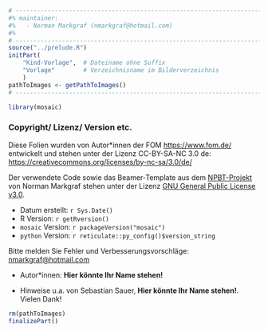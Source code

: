 ```r
# ---------------------------------------------------------------------------
#% maintainer:
#%   - Norman Markgraf (nmarkgraf@hotmail.com)
#%
# ---------------------------------------------------------------------------
source("../prelude.R")
initPart(
    "Kind-Vorlage",  # Dateiname ohne Suffix
    "Vorlage"        # Verzeichnisname im Bilderverzeichnis 
    )
pathToImages <- getPathToImages()
# ---------------------------------------------------------------------------

library(mosaic)

```

### Copyright/ Lizenz/ Version etc.

Diese Folien wurden von Autor\*innen der FOM [https://www.fom.de/](https://www.fom.de/) entwickelt und stehen unter der Lizenz CC-BY-SA-NC 3.0 de: [https://creativecommons.org/licenses/by-nc-sa/3.0/de/](https://creativecommons.org/licenses/by-nc-sa/3.0/de/) 

Der verwendete Code sowie das Beamer-Template aus dem [NPBT-Projekt](http://github.com/NMarkgraf/NPBT) von Norman Markgraf stehen unter der Lizenz [GNU General Public License v3.0](https://www.gnu.org/licenses/gpl-3.0.de.html).

- Datum erstellt: `r Sys.Date()`
- R Version: `r getRversion()`
- `mosaic` Version: `r packageVersion("mosaic")`
- `python` Version: `r reticulate::py_config()$version_string`

Bitte melden Sie Fehler und Verbesserungsvorschläge: [nmarkgraf@hotmail.com](<mailto:nmarkgraf@hotmail.com)

- Autor\*innen: **Hier könnte Ihr Name stehen!**

- Hinweise u.a. von Sebastian Sauer, **Hier könnte Ihr Name stehen!**. Vielen Dank!


```r
rm(pathToImages)
finalizePart()
```
